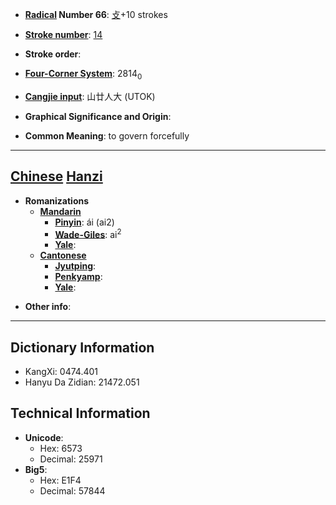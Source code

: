* '''[[Wiktionary:Chinese radical index| Radical]] Number 66''': [[Wiktionary:Chinese radical index 攴|攴]]+10 strokes

* '''[[Wiktionary:Chinese total strokes index|Stroke number]]''': [[Wiktionary:Chinese total strokes index 14|14]]

* '''Stroke order''': 

* '''[[Wiktionary:Chinese four corner index|Four-Corner System]]''': 2814<sub>0</sub>

* '''[[Wiktionary:Chinese Cangjie index|Cangjie input]]''': 山廿人大 (UTOK)

* '''Graphical Significance and Origin''': 

* '''Common Meaning''': to govern forcefully

----

== [[Chinese]] [[Hanzi]] ==

* '''Romanizations'''
** '''[[Mandarin]]'''
*** '''[[Pinyin]]''': ái (ai2)
*** '''[[Wade-Giles]]''': ai<sup>2</sup>
*** '''[[Yale]]''': 
** '''[[Cantonese]]'''
*** '''[[Jyutping]]''':
*** '''[[Penkyamp]]''': 
*** '''[[Yale]]''': 

* '''Other info''': 

----

== Dictionary Information ==

* KangXi: 0474.401
* Hanyu Da Zidian: 21472.051

== Technical Information ==

* '''Unicode''':
** Hex: 6573
** Decimal: 25971
* '''Big5''':
** Hex: E1F4
** Decimal: 57844